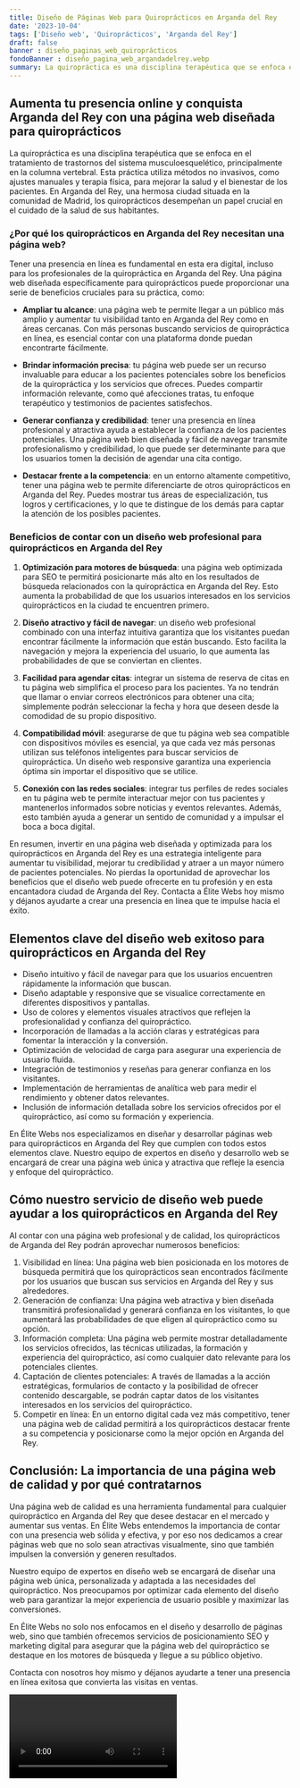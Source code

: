 ```yaml
---
title: Diseño de Páginas Web para Quiroprácticos en Arganda del Rey
date: '2023-10-04'
tags: ['Diseño web', 'Quiroprácticos', 'Arganda del Rey']
draft: false
banner : diseño_paginas_web_quiroprácticos
fondoBanner : diseño_pagina_web_argandadelrey.webp
summary: La quiropráctica es una disciplina terapéutica que se enfoca en el tratamiento de trastornos del sistema musculoesquelético, principalmente en la columna vertebral. Esta práctica utiliza métodos no invasivos, como ajustes manuales y terapia física, para mejorar la salud y el bienestar de los pacientes. En Arganda del Rey, una hermosa ciudad situada en la comunidad de Madrid, los quiroprácticos desempeñan un papel crucial en el cuidado de la salud de sus habitantes.
---
```


## **Aumenta tu presencia online y conquista Arganda del Rey con una página web diseñada para quiroprácticos**

La quiropráctica es una disciplina terapéutica que se enfoca en el tratamiento de trastornos del sistema musculoesquelético, principalmente en la columna vertebral. Esta práctica utiliza métodos no invasivos, como ajustes manuales y terapia física, para mejorar la salud y el bienestar de los pacientes. En Arganda del Rey, una hermosa ciudad situada en la comunidad de Madrid, los quiroprácticos desempeñan un papel crucial en el cuidado de la salud de sus habitantes.

### **¿Por qué los quiroprácticos en Arganda del Rey necesitan una página web?**

Tener una presencia en línea es fundamental en esta era digital, incluso para los profesionales de la quiropráctica en Arganda del Rey. Una página web diseñada específicamente para quiroprácticos puede proporcionar una serie de beneficios cruciales para su práctica, como:

- **Ampliar tu alcance**: una página web te permite llegar a un público más amplio y aumentar tu visibilidad tanto en Arganda del Rey como en áreas cercanas. Con más personas buscando servicios de quiropráctica en línea, es esencial contar con una plataforma donde puedan encontrarte fácilmente.

- **Brindar información precisa**: tu página web puede ser un recurso invaluable para educar a los pacientes potenciales sobre los beneficios de la quiropráctica y los servicios que ofreces. Puedes compartir información relevante, como qué afecciones tratas, tu enfoque terapéutico y testimonios de pacientes satisfechos.

- **Generar confianza y credibilidad**: tener una presencia en línea profesional y atractiva ayuda a establecer la confianza de los pacientes potenciales. Una página web bien diseñada y fácil de navegar transmite profesionalismo y credibilidad, lo que puede ser determinante para que los usuarios tomen la decisión de agendar una cita contigo.

- **Destacar frente a la competencia**: en un entorno altamente competitivo, tener una página web te permite diferenciarte de otros quiroprácticos en Arganda del Rey. Puedes mostrar tus áreas de especialización, tus logros y certificaciones, y lo que te distingue de los demás para captar la atención de los posibles pacientes.

### **Beneficios de contar con un diseño web profesional para quiroprácticos en Arganda del Rey**

1. **Optimización para motores de búsqueda**: una página web optimizada para SEO te permitirá posicionarte más alto en los resultados de búsqueda relacionados con la quiropráctica en Arganda del Rey. Esto aumenta la probabilidad de que los usuarios interesados en los servicios quiroprácticos en la ciudad te encuentren primero.

2. **Diseño atractivo y fácil de navegar**: un diseño web profesional combinado con una interfaz intuitiva garantiza que los visitantes puedan encontrar fácilmente la información que están buscando. Esto facilita la navegación y mejora la experiencia del usuario, lo que aumenta las probabilidades de que se conviertan en clientes.

3. **Facilidad para agendar citas**: integrar un sistema de reserva de citas en tu página web simplifica el proceso para los pacientes. Ya no tendrán que llamar o enviar correos electrónicos para obtener una cita; simplemente podrán seleccionar la fecha y hora que deseen desde la comodidad de su propio dispositivo.

4. **Compatibilidad móvil**: asegurarse de que tu página web sea compatible con dispositivos móviles es esencial, ya que cada vez más personas utilizan sus teléfonos inteligentes para buscar servicios de quiropráctica. Un diseño web responsive garantiza una experiencia óptima sin importar el dispositivo que se utilice.

5. **Conexión con las redes sociales**: integrar tus perfiles de redes sociales en tu página web te permite interactuar mejor con tus pacientes y mantenerlos informados sobre noticias y eventos relevantes. Además, esto también ayuda a generar un sentido de comunidad y a impulsar el boca a boca digital.

En resumen, invertir en una página web diseñada y optimizada para los quiroprácticos en Arganda del Rey es una estrategia inteligente para aumentar tu visibilidad, mejorar tu credibilidad y atraer a un mayor número de pacientes potenciales. No pierdas la oportunidad de aprovechar los beneficios que el diseño web puede ofrecerte en tu profesión y en esta encantadora ciudad de Arganda del Rey. Contacta a Élite Webs hoy mismo y déjanos ayudarte a crear una presencia en línea que te impulse hacia el éxito.

<GifSeo />

<Cta />

## Elementos clave del diseño web exitoso para quiroprácticos en Arganda del Rey

- Diseño intuitivo y fácil de navegar para que los usuarios encuentren rápidamente la información que buscan.
- Diseño adaptable y responsive que se visualice correctamente en diferentes dispositivos y pantallas.
- Uso de colores y elementos visuales atractivos que reflejen la profesionalidad y confianza del quiropráctico.
- Incorporación de llamadas a la acción claras y estratégicas para fomentar la interacción y la conversión.
- Optimización de velocidad de carga para asegurar una experiencia de usuario fluida.
- Integración de testimonios y reseñas para generar confianza en los visitantes.
- Implementación de herramientas de analítica web para medir el rendimiento y obtener datos relevantes.
- Inclusión de información detallada sobre los servicios ofrecidos por el quiropráctico, así como su formación y experiencia.

En Élite Webs nos especializamos en diseñar y desarrollar páginas web para quiroprácticos en Arganda del Rey que cumplen con todos estos elementos clave. Nuestro equipo de expertos en diseño y desarrollo web se encargará de crear una página web única y atractiva que refleje la esencia y enfoque del quiropráctico.

## Cómo nuestro servicio de diseño web puede ayudar a los quiroprácticos en Arganda del Rey

Al contar con una página web profesional y de calidad, los quiroprácticos de Arganda del Rey podrán aprovechar numerosos beneficios:

1. Visibilidad en línea: Una página web bien posicionada en los motores de búsqueda permitirá que los quiroprácticos sean encontrados fácilmente por los usuarios que buscan sus servicios en Arganda del Rey y sus alrededores.
2. Generación de confianza: Una página web atractiva y bien diseñada transmitirá profesionalidad y generará confianza en los visitantes, lo que aumentará las probabilidades de que eligen al quiropráctico como su opción.
3. Información completa: Una página web permite mostrar detalladamente los servicios ofrecidos, las técnicas utilizadas, la formación y experiencia del quiropráctico, así como cualquier dato relevante para los potenciales clientes.
4. Captación de clientes potenciales: A través de llamadas a la acción estratégicas, formularios de contacto y la posibilidad de ofrecer contenido descargable, se podrán captar datos de los visitantes interesados en los servicios del quiropráctico.
5. Competir en línea: En un entorno digital cada vez más competitivo, tener una página web de calidad permitirá a los quiroprácticos destacar frente a su competencia y posicionarse como la mejor opción en Arganda del Rey.

## Conclusión: La importancia de una página web de calidad y por qué contratarnos

Una página web de calidad es una herramienta fundamental para cualquier quiropráctico en Arganda del Rey que desee destacar en el mercado y aumentar sus ventas. En Élite Webs entendemos la importancia de contar con una presencia web sólida y efectiva, y por eso nos dedicamos a crear páginas web que no solo sean atractivas visualmente, sino que también impulsen la conversión y generen resultados.

Nuestro equipo de expertos en diseño web se encargará de diseñar una página web única, personalizada y adaptada a las necesidades del quiropráctico. Nos preocupamos por optimizar cada elemento del diseño web para garantizar la mejor experiencia de usuario posible y maximizar las conversiones.

En Élite Webs no solo nos enfocamos en el diseño y desarrollo de páginas web, sino que también ofrecemos servicios de posicionamiento SEO y marketing digital para asegurar que la página web del quiropráctico se destaque en los motores de búsqueda y llegue a su público objetivo.

Contacta con nosotros hoy mismo y déjanos ayudarte a tener una presencia en línea exitosa que convierta las visitas en ventas.

<Video />

<CtaBot job='Quiroprácticos' city='Arganda del Rey'/>

<Gmaps query='Arganda del Rey+españa+maps' />